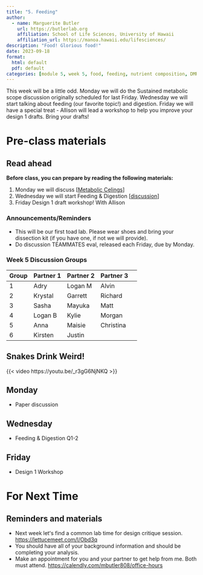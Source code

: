 ```yaml
---
title: "5. Feeding"
author:
  - name: Marguerite Butler  
    url: https://butlerlab.org
    affiliation: School of Life Sciences, University of Hawaii
    affiliation_url: https://manoa.hawaii.edu/lifesciences/
description: "Food! Glorious food!"
date: 2023-09-18
format: 
  html: default 
  pdf: default
categories: [module 5, week 5, food, feeding, nutrient composition, DMR]
---
```


This week will be a little odd. Monday we will do the Sustained metabolic scope discussion originally scheduled for last Friday. Wednesday we will start talking about feeding (our favorite topic!) and digestion. Friday we will have a special treat - Allison will lead a workshop to help you improve your design 1 drafts.  Bring your drafts!  

# Pre-class materials 

::: callout-note
## Read ahead

**Before class, you can prepare by reading the following materials:**

1. Monday we will discuss \[[Metabolic Celings](../../discussions/Discussion-Week4-metabolic-ceiling.pdf)\] 
2. Wednesday we will start Feeding & Digestion \[[discussion](../../discussions/Discussion-Week5-feeding&digestion.pdf)\]
3. Friday Design 1 draft workshop! With Allison
:::

### Announcements/Reminders

-  This will be our first toad lab. Please wear shoes and bring your dissection kit (if you have one, if not we will provide).
-  Do discussion TEAMMATES eval, released each Friday, due by Monday.

### Week 5 Discussion Groups

| Group | Partner 1 | Partner 2 | Partner 3 |
|----|----|----|----|----|
| 1 |Adry| Logan M  | Alvin |
| 2 |  Krystal  |  Garrett | Richard |
| 3 | Sasha |  Mayuka | Matt |
| 4 | Logan B  | Kylie  | Morgan |
| 5 |  Anna | Maisie  | Christina |
| 6 |  Kirsten  | Justin  |  |

## Snakes Drink Weird!

{{< video https://youtu.be/_r3gG6NjNKQ >}}

## Monday
   
- Paper discussion

## Wednesday

- Feeding & Digestion Q1-2

## Friday 

- Design 1 Workshop


# For Next Time

::: callout-note
## Reminders and materials
- Next week letʻs find a common lab time for design critique session. <https://lettucemeet.com/l/Obd3q>
- You should have all of your background information and should be completing your analysis. 
- Make an appointment for you and your partner to get help from me. Both must attend. <https://calendly.com/mbutler808/office-hours>

:::


